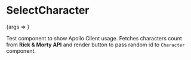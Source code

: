
<Meta title="SelectCharacter" component={SelectCharacter} />

# SelectCharacter

<Canvas>
  <Story name="Basic">{args => <SelectCharacter {...args} />}</Story>
</Canvas>

Test component to show Apollo Client usage. Fetches characters count from **Rick & Morty API** and render button to pass random id to `Character` component.

<ArgsTable story="Basic" />
